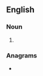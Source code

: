 ==English==

===Noun===
{{head|en|noun plural form}}

# {{plural of|mutilator|lang=en}}

===Anagrams===
* {{l|en|stimulator}}